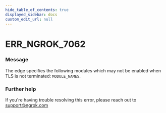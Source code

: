 ```yaml
---
hide_table_of_contents: true
displayed_sidebar: docs
custom_edit_url: null
---
```



# ERR_NGROK_7062

### Message
The edge specifies the following modules which may not be enabled when TLS is not terminated: `MODULE_NAMES`.

### Further help
If you're having trouble resolving this error, please reach out to [support@ngrok.com](mailto:support@ngrok.com?subject=Help%20with%20ERR_NGROK_7062)


<ErrorDetails error='err_ngrok_7062' />
